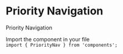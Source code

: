 
<Meta title="Components/PriorityNav" />

# Priority Navigation

Priority Navigation

Import the component in your file  
`import { PriorityNav } from 'components';`

<Preview>
  <Story name="Priority Nav">
    <PriorityNav
      navItems={[
        {
          label: 'Kathmandu',
          id: 'ktm'
        },
        {
          label: 'Pokhara',
          id: 'pok'
        },
        {
          label: 'Butwal',
          id: 'btw'
        },
        {
          label: 'Chitwan',
          id: 'cht'
        },
        {
          label: 'Biratnagar',
          id: 'bit'
        },
        {
          label: 'Chitlang',
          id: 'cht'
        },
        {
          label: 'Manang',
          id: 'mng'
        },
        {
          label: 'Jomsom',
          id: 'jms'
        },
        {
          label: 'Kirtipur',
          id: 'krt'
        },
        {
          label: 'Chobar',
          id: 'chb'
        },
        {
          label: 'Machchheegaun',
          id: 'mch'
        },
        {
          label: 'Satungal',
          id: 'sat'
        }
      ]}
    />
  </Story>
</Preview>
